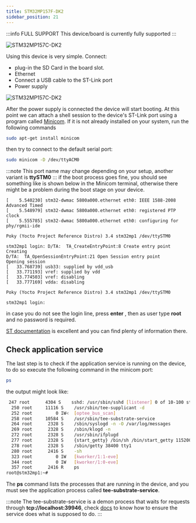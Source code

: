 ```yaml
---
title: STM32MP157F-DK2
sidebar_position: 21
---
```


:::info FULL SUPPORT
This device/board is currently fully supported
:::

![STM32MP157C-DK2](/img/STM32MP157C-DK2_angle2.jpg)

Using this device is very simple. Connect:

- plug-in the SD Card in the board slot.
- Ethernet
- Connect a USB cable to the ST-Link port
- Power supply

![STM32MP157C-DK2](/img/STM32MP157C-DK2_connections.png)

After the power supply is connected the device will start booting. At
this point we can attach a shell session to the device's ST-Link port
using a program called [Minicom](https://wiki.emacinc.com/wiki/Getting_Started_With_Minicom). If it is not already installed on your system, run the following commands

```bash
sudo apt-get install minicom
```

then try to connect to the default serial port:

```bash
sudo minicom -D /dev/ttyACM0
```

:::note
This port name may change depending on your setup, another variant is
**ttySTM0**
:::
if the boot process goes fine, you should see something like is shown
below in the Minicom terminal, otherwise there might be a problem during
the boot stage on your device.

```text
[    5.540230] stm32-dwmac 5800a000.ethernet eth0: IEEE 1588-2008 Advanced Timed
[    5.548979] stm32-dwmac 5800a000.ethernet eth0: registered PTP clock
[    5.555785] stm32-dwmac 5800a000.ethernet eth0: configuring for phy/rgmii-ide

Poky (Yocto Project Reference Distro) 3.4 stm32mp1 /dev/ttySTM0

stm32mp1 login: D/TA:  TA_CreateEntryPoint:8 Create entry point
Creating
D/TA:  TA_OpenSessionEntryPoint:21 Open Session entry point
Opening session
[   33.768739] usb33: supplied by vdd_usb
[   33.771193] vref: supplied by vdd
[   33.774503] vref: disabling
[   33.777169] vdda: disabling

Poky (Yocto Project Reference Distro) 3.4 stm32mp1 /dev/ttySTM0

stm32mp1 login:
```

in case you do not see the login line, press **enter** , then as user
type **root** and no password is required.

[ST documentation](https://wiki.st.com/stm32mpu/wiki/Getting_started/STM32MP1_boards/STM32MP157x-DK2/Let%27s_start) is excellent and you can find plenty of information there.

## Check application service

The last step is to check if the application service is running on the
device, to do so execute the following command in the minicom port:

```bash
ps
```

the output might look like:

```bash
 247 root      4304 S    sshd: /usr/sbin/sshd [listener] 0 of 10-100 startups
  250 root     11116 S    /usr/sbin/tee-supplicant -d
  252 root         0 IW<  [optee_bus_scan]
  258 root     10584 S    /usr/sbin/tee-substrate-service
  264 root      2328 S    /sbin/syslogd -n -O /var/log/messages
  269 root      2328 S    /sbin/klogd -n
  272 root      2328 S    /usr/sbin/ifplugd
  277 root      2328 S    {start_getty} /bin/sh /bin/start_getty 115200 ttySTM
  278 root      2328 S    /sbin/getty 38400 tty1
  280 root      2416 S    -sh
  323 root         0 IW   [kworker/1:1-eve]
  344 root         0 IW   [kworker/1:0-eve]
  357 root      2416 R    ps
root@stm32mp1:~#
```

The **ps** command lists the processes that are running in the device, and you
must see the application process called **tee-substrate-service**.

:::note
The tee-substrate-service is a demon process that waits for requests
through **tcp://localhost:39946**, check [docs](../../testing/intro) to know how to ensure
the service does what is supposed to do.
:::
